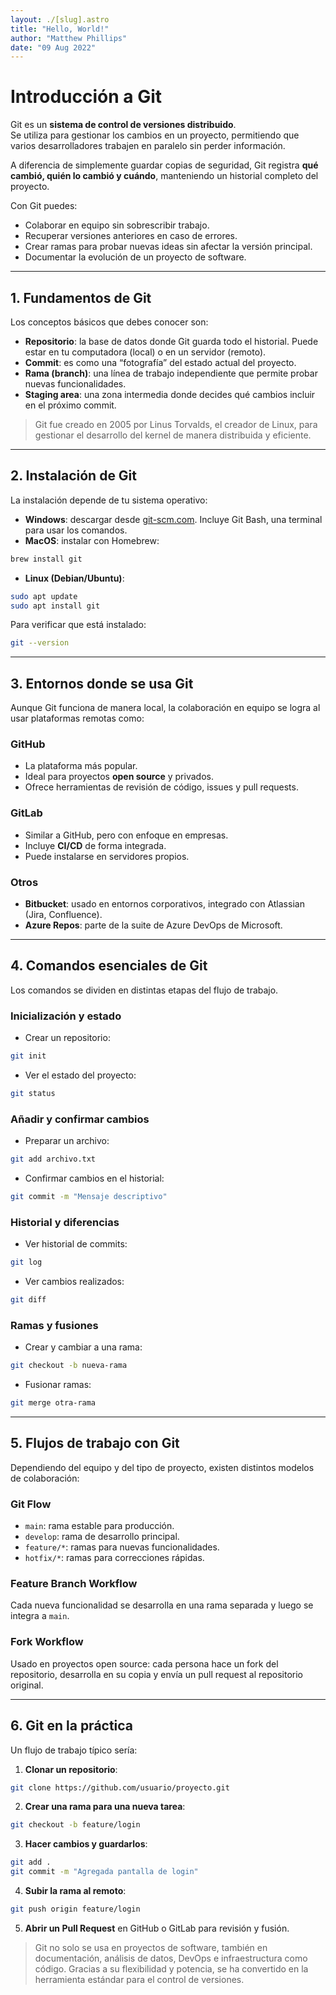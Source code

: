 ```yaml
---
layout: ./[slug].astro
title: "Hello, World!"
author: "Matthew Phillips"
date: "09 Aug 2022"
---
```

# Introducción a Git

Git es un **sistema de control de versiones distribuido**.  
Se utiliza para gestionar los cambios en un proyecto, permitiendo que varios desarrolladores trabajen en paralelo sin perder información.  

A diferencia de simplemente guardar copias de seguridad, Git registra **qué cambió, quién lo cambió y cuándo**, manteniendo un historial completo del proyecto.  

Con Git puedes:  

- Colaborar en equipo sin sobrescribir trabajo.  
- Recuperar versiones anteriores en caso de errores.  
- Crear ramas para probar nuevas ideas sin afectar la versión principal.  
- Documentar la evolución de un proyecto de software.  

---

## 1. Fundamentos de Git

Los conceptos básicos que debes conocer son:  

- **Repositorio**: la base de datos donde Git guarda todo el historial. Puede estar en tu computadora (local) o en un servidor (remoto).  
- **Commit**: es como una “fotografía” del estado actual del proyecto.  
- **Rama (branch)**: una línea de trabajo independiente que permite probar nuevas funcionalidades.  
- **Staging area**: una zona intermedia donde decides qué cambios incluir en el próximo commit.  

> Git fue creado en 2005 por Linus Torvalds, el creador de Linux, para gestionar el desarrollo del kernel de manera distribuida y eficiente.

---

## 2. Instalación de Git

La instalación depende de tu sistema operativo:  

- **Windows**: descargar desde [git-scm.com](https://git-scm.com/download/win). Incluye Git Bash, una terminal para usar los comandos.  
- **MacOS**: instalar con Homebrew:  

```bash
brew install git
````

* **Linux (Debian/Ubuntu)**:

```bash
sudo apt update
sudo apt install git
```

Para verificar que está instalado:

```bash
git --version
```

---

## 3. Entornos donde se usa Git

Aunque Git funciona de manera local, la colaboración en equipo se logra al usar plataformas remotas como:

### GitHub

* La plataforma más popular.
* Ideal para proyectos **open source** y privados.
* Ofrece herramientas de revisión de código, issues y pull requests.

### GitLab

* Similar a GitHub, pero con enfoque en empresas.
* Incluye **CI/CD** de forma integrada.
* Puede instalarse en servidores propios.

### Otros

* **Bitbucket**: usado en entornos corporativos, integrado con Atlassian (Jira, Confluence).
* **Azure Repos**: parte de la suite de Azure DevOps de Microsoft.

---

## 4. Comandos esenciales de Git

Los comandos se dividen en distintas etapas del flujo de trabajo.

### Inicialización y estado

* Crear un repositorio:

```bash
git init
```

* Ver el estado del proyecto:

```bash
git status
```

### Añadir y confirmar cambios

* Preparar un archivo:

```bash
git add archivo.txt
```

* Confirmar cambios en el historial:

```bash
git commit -m "Mensaje descriptivo"
```

### Historial y diferencias

* Ver historial de commits:

```bash
git log
```

* Ver cambios realizados:

```bash
git diff
```

### Ramas y fusiones

* Crear y cambiar a una rama:

```bash
git checkout -b nueva-rama
```

* Fusionar ramas:

```bash
git merge otra-rama
```

---

## 5. Flujos de trabajo con Git

Dependiendo del equipo y del tipo de proyecto, existen distintos modelos de colaboración:

### Git Flow

* `main`: rama estable para producción.
* `develop`: rama de desarrollo principal.
* `feature/*`: ramas para nuevas funcionalidades.
* `hotfix/*`: ramas para correcciones rápidas.

### Feature Branch Workflow

Cada nueva funcionalidad se desarrolla en una rama separada y luego se integra a `main`.

### Fork Workflow

Usado en proyectos open source: cada persona hace un fork del repositorio, desarrolla en su copia y envía un pull request al repositorio original.

---

## 6. Git en la práctica

Un flujo de trabajo típico sería:

1. **Clonar un repositorio**:

```bash
git clone https://github.com/usuario/proyecto.git
```

2. **Crear una rama para una nueva tarea**:

```bash
git checkout -b feature/login
```

3. **Hacer cambios y guardarlos**:

```bash
git add .
git commit -m "Agregada pantalla de login"
```

4. **Subir la rama al remoto**:

```bash
git push origin feature/login
```

5. **Abrir un Pull Request** en GitHub o GitLab para revisión y fusión.

> Git no solo se usa en proyectos de software, también en documentación, análisis de datos, DevOps e infraestructura como código.
> Gracias a su flexibilidad y potencia, se ha convertido en la herramienta estándar para el control de versiones.